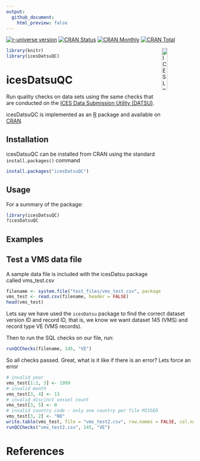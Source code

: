 ```yaml
---
output:
  github_document:
    html_preview: false
---
```



[![r-universe version](https://ices-tools-prod.r-universe.dev/badges/icesDatsuQC)](https://ices-tools-prod.r-universe.dev/ui#package:icesDatsuQC)
[![CRAN Status](http://r-pkg.org/badges/version/icesDatsuQC)](https://cran.r-project.org/package=icesDatsuQC)
[![CRAN Monthly](http://cranlogs.r-pkg.org/badges/icesDatsuQC)](https://cran.r-project.org/package=icesDatsuQC)
[![CRAN Total](http://cranlogs.r-pkg.org/badges/grand-total/icesDatsuQC)](https://cran.r-project.org/package=icesDatsuQC)

[<img align="right" alt="ICES Logo" width="17%" height="17%" src="http://ices.dk/_layouts/15/1033/images/icesimg/iceslogo.png">](http://ices.dk)

```r
library(knitr)
library(icesDatsuQC)
```

icesDatsuQC
=======

Run quality checks on data sets using the same checks that are conducted on the [ICES Data Submission Utility (DATSU)](https://datsu.ices.dk/web/index.aspx).

icesDatsuQC is implemented as an [R](https://www.r-project.org) package
and available on [CRAN](https://cran.r-project.org/package=icesDatsuQC).

Installation
------------

icesDatsuQC can be installed from CRAN using the standard `install.packages()` command

```R
install.packages("icesDatsuQC")
```

Usage
-----

For a summary of the package:

```R
library(icesDatsuQC)
?icesDatsuQC
```

Examples
--------

## Test a VMS data file

A sample data file is included with the icesDatsu package called vms_test.csv
```r
filename <- system.file("test_files/vms_test.csv", package = "icesDatsu")
vms_test <- read.csv(filename, header = FALSE)
head(vms_test)
```

Lets say we have used the `icesDatsu` package to find the correct dataset version ID and
record ID, that is, we know we want dataset 145 (VMS) and record type VE (VMS records).

Then to run the SQL checks on our file, run:

```r
runQCChecks(filename, 145, "VE")
```

So all checks passed. Great, what is it like if there is an error? Lets force an error

```r
# invalid year
vms_test[1:2, 3] <- 1999
# invalid month
vms_test[3, 4] <- 13
# invalid discinct vessel count
vms_test[3, 5] <- 0
# invalid country code - only one country per file MISSED
vms_test[3, 2] <- "NO"
write.table(vms_test, file = "vms_test2.csv", row.names = FALSE, col.names = FALSE, sep = ",")
runQCChecks("vms_test2.csv", 145, "VE")
```



# References
